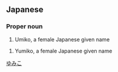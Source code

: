 ==Japanese==
{{ja-kanjitab|有|実|子}}

===Proper noun===
{{ja-pos|proper|うみこ}}
# Umiko, a female Japanese given name

{{ja-pos|proper|ゆみこ}}
# Yumiko, a female Japanese given name

[[Category:Japanese female given names|ゆみこ]]